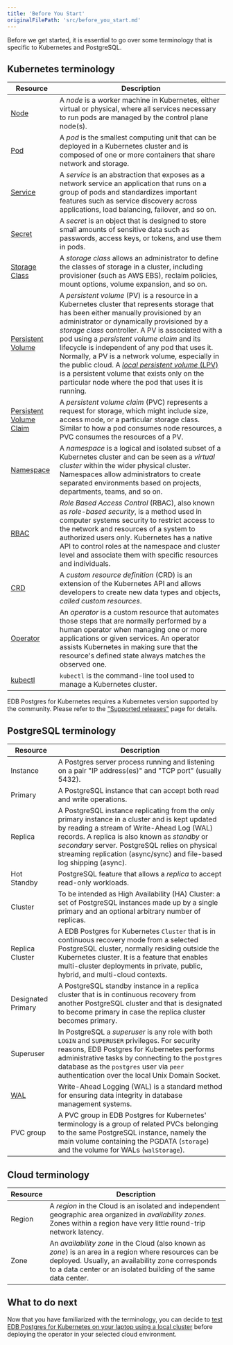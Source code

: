 ```yaml
---
title: 'Before You Start'
originalFilePath: 'src/before_you_start.md'
---
```


Before we get started, it is essential to go over some terminology that is
specific to Kubernetes and PostgreSQL.

## Kubernetes terminology

| Resource                                                                                                          | Description                                                                                                                                                                                                                                                                                                                                                                                                                                                                                                                                                                                                            |
| ----------------------------------------------------------------------------------------------------------------- | ---------------------------------------------------------------------------------------------------------------------------------------------------------------------------------------------------------------------------------------------------------------------------------------------------------------------------------------------------------------------------------------------------------------------------------------------------------------------------------------------------------------------------------------------------------------------------------------------------------------------- |
| [Node](https://kubernetes.io/docs/concepts/architecture/nodes/)                                                   | A *node* is a worker machine in Kubernetes, either virtual or physical, where all services necessary to run pods are managed by the control plane node(s).                                                                                                                                                                                                                                                                                                                                                                                                                                                             |
| [Pod](https://kubernetes.io/docs/concepts/workloads/pods/pod/)                                                    | A *pod* is the smallest computing unit that can be deployed in a Kubernetes cluster and is composed of one or more containers that share network and storage.                                                                                                                                                                                                                                                                                                                                                                                                                                                          |
| [Service](https://kubernetes.io/docs/concepts/services-networking/service/)                                       | A *service* is an abstraction that exposes as a network service an application that runs on a group of pods and standardizes important features such as service discovery across applications, load balancing, failover, and so on.                                                                                                                                                                                                                                                                                                                                                                                    |
| [Secret](https://kubernetes.io/docs/concepts/configuration/secret/)                                               | A *secret* is an object that is designed to store small amounts of sensitive data such as passwords, access keys, or tokens, and use them in pods.                                                                                                                                                                                                                                                                                                                                                                                                                                                                     |
| [Storage Class](https://kubernetes.io/docs/concepts/storage/storage-classes/)                                     | A *storage class* allows an administrator to define the classes of storage in a cluster, including provisioner (such as AWS EBS), reclaim policies, mount options, volume expansion, and so on.                                                                                                                                                                                                                                                                                                                                                                                                                        |
| [Persistent Volume](https://kubernetes.io/docs/concepts/storage/persistent-volumes/)                              | A *persistent volume* (PV) is a resource in a Kubernetes cluster that represents storage that has been either manually provisioned by an administrator or dynamically provisioned by a *storage class* controller. A PV is associated with a pod using a *persistent volume claim* and its lifecycle is independent of any pod that uses it. Normally, a PV is a network volume, especially in the public cloud. A [*local persistent volume* (LPV)](https://kubernetes.io/docs/concepts/storage/volumes/#local) is a persistent volume that exists only on the particular node where the pod that uses it is running. |
| [Persistent Volume Claim](https://kubernetes.io/docs/concepts/storage/persistent-volumes/#persistentvolumeclaims) | A *persistent volume claim* (PVC) represents a request for storage, which might include size, access mode, or a particular storage class. Similar to how a pod consumes node resources, a PVC consumes the resources of a PV.                                                                                                                                                                                                                                                                                                                                                                                          |
| [Namespace](https://kubernetes.io/docs/concepts/overview/working-with-objects/namespaces/)                        | A *namespace* is a logical and isolated subset of a Kubernetes cluster and can be seen as a *virtual cluster* within the wider physical cluster. Namespaces allow administrators to create separated environments based on projects, departments, teams, and so on.                                                                                                                                                                                                                                                                                                                                                    |
| [RBAC](https://kubernetes.io/docs/reference/access-authn-authz/rbac/)                                             | *Role Based Access Control* (RBAC), also known as *role-based security*, is a method used in computer systems security to restrict access to the network and resources of a system to authorized users only. Kubernetes has a native API to control roles at the namespace and cluster level and associate them with specific resources and individuals.                                                                                                                                                                                                                                                               |
| [CRD](https://kubernetes.io/docs/concepts/extend-kubernetes/api-extension/custom-resources/)                      | A *custom resource definition* (CRD) is an extension of the Kubernetes API and allows developers to create new data types and objects, *called custom resources*.                                                                                                                                                                                                                                                                                                                                                                                                                                                      |
| [Operator](https://kubernetes.io/docs/concepts/extend-kubernetes/operator/)                                       | An *operator* is a custom resource that automates those steps that are normally performed by a human operator when managing one or more applications or given services. An operator assists Kubernetes in making sure that the resource's defined state always matches the observed one.                                                                                                                                                                                                                                                                                                                               |
| [kubectl](https://kubernetes.io/docs/reference/kubectl/overview/)                                                 | `kubectl` is the command-line tool used to manage a Kubernetes cluster.                                                                                                                                                                                                                                                                                                                                                                                                                                                                                                                                                |

EDB Postgres for Kubernetes requires a Kubernetes version supported by the community. Please refer to the
["Supported releases"](/resources/platform-compatibility#pgk8s) page for details.

## PostgreSQL terminology

| Resource                                                      | Description                                                                                                                                                                                                                                                                                                               |
| ------------------------------------------------------------- | ------------------------------------------------------------------------------------------------------------------------------------------------------------------------------------------------------------------------------------------------------------------------------------------------------------------------- |
| Instance                                                      | A Postgres server process running and listening on a pair "IP address(es)" and "TCP port" (usually 5432).                                                                                                                                                                                                                 |
| Primary                                                       | A PostgreSQL instance that can accept both read and write operations.                                                                                                                                                                                                                                                     |
| Replica                                                       | A PostgreSQL instance replicating from the only primary instance in a cluster and is kept updated by reading a stream of Write-Ahead Log (WAL) records. A replica is also known as *standby* or *secondary* server. PostgreSQL relies on physical streaming replication (async/sync) and file-based log shipping (async). |
| Hot Standby                                                   | PostgreSQL feature that allows a *replica* to accept read-only workloads.                                                                                                                                                                                                                                                 |
| Cluster                                                       | To be intended as High Availability (HA) Cluster: a set of PostgreSQL instances made up by a single primary and an optional arbitrary number of replicas.                                                                                                                                                                 |
| Replica Cluster                                               | A EDB Postgres for Kubernetes `Cluster` that is in continuous recovery mode from a selected PostgreSQL cluster, normally residing outside the Kubernetes cluster. It is a feature that enables multi-cluster deployments in private, public, hybrid, and multi-cloud contexts.                                            |
| Designated Primary                                            | A PostgreSQL standby instance in a replica cluster that is in continuous recovery from another PostgreSQL cluster and that is designated to become primary in case the replica cluster becomes primary.                                                                                                                   |
| Superuser                                                     | In PostgreSQL a *superuser* is any role with both `LOGIN` and `SUPERUSER` privileges. For security reasons, EDB Postgres for Kubernetes performs administrative tasks by connecting to the `postgres` database as the `postgres` user via `peer` authentication over the local Unix Domain Socket.                        |
| [WAL](https://www.postgresql.org/docs/current/wal-intro.html) | Write-Ahead Logging (WAL) is a standard method for ensuring data integrity in database management systems.                                                                                                                                                                                                                |
| PVC group                                                     | A PVC group in EDB Postgres for Kubernetes' terminology is a group of related PVCs belonging to the same PostgreSQL instance, namely the main volume containing the PGDATA (`storage`) and the volume for WALs (`walStorage`).                                                                                            |

## Cloud terminology

| Resource | Description                                                                                                                                                                                                                    |
| -------- | ------------------------------------------------------------------------------------------------------------------------------------------------------------------------------------------------------------------------------ |
| Region   | A *region* in the Cloud is an isolated and independent geographic area organized in *availability zones*. Zones within a region have very little round-trip network latency.                                                   |
| Zone     | An *availability zone* in the Cloud (also known as *zone*) is an area in a region where resources can be deployed. Usually, an availability zone corresponds to a data center or an isolated building of the same data center. |

## What to do next

Now that you have familiarized with the terminology, you can decide to
[test EDB Postgres for Kubernetes on your laptop using a local cluster](quickstart.md) before deploying the operator in your selected cloud environment.